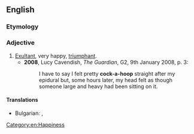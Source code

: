 {{also|cockahoop}}

==English==

===Etymology===
{{unk|en}}

===Adjective===
{{en-adj}}

# [[exultant|Exultant]], very happy, [[triumphant]].
#* '''2008''', Lucy Cavendish, ''The Guardian'', G2, 9th January 2008, p. 3:
#*: I have to say I felt pretty '''cock-a-hoop''' straight after my epidural but, some hours later, my head felt as though someone large and heavy had been sitting on it.

[[Category:en:Happiness]]
====Translations====
{{trans-top| [[exultant|Exultant]], very happy, [[triumphant]].}}
* Bulgarian: {{t|bg|ликуващ}}, {{t|bg|тържествуващ}}
{{trans-mid}}

{{trans-bottom}}
